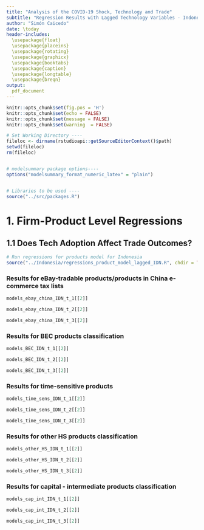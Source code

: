 ```yaml
---
title: "Analysis of the COVID-19 Shock, Technology and Trade"
subtitle: "Regression Results with Lagged Technology Variables - Indonesia"
author: "Simón Caicedo"
date: \today
header-includes:
  \usepackage{float}
  \usepackage{placeins}
  \usepackage{rotating}
  \usepackage{graphicx}
  \usepackage{booktabs}
  \usepackage{caption}
  \usepackage{longtable}
  \usepackage{breqn}
output:
  pdf_document
---
```


```r
knitr::opts_chunk$set(fig.pos = 'H')
knitr::opts_chunk$set(echo = FALSE)
knitr::opts_chunk$set(message = FALSE)
knitr::opts_chunk$set(warning  = FALSE)
```

```r

# Set Working Directory ----
fileloc <- dirname(rstudioapi::getSourceEditorContext()$path)
setwd(fileloc)
rm(fileloc)


# modelsummary package options----
options("modelsummary_format_numeric_latex" = "plain")


# Libraries to be used ----
source("../src/packages.R")

```

# 1. Firm-Product Level Regressions

## 1.1 Does Tech Adoption Affect Trade Outcomes?

```r

# Run regressions for products model for Indonesia 
source("../Indonesia/regressions_product_model_lagged_IDN.R", chdir = TRUE)

```

### Results for eBay-tradable products/products in China e-commerce tax lists


```r

models_ebay_china_IDN_t_1[[2]]

```


```r

models_ebay_china_IDN_t_2[[2]]

```


```r

models_ebay_china_IDN_t_3[[2]]

```



### Results for BEC products classification


```r

models_BEC_IDN_t_1[[2]]

```


```r

models_BEC_IDN_t_2[[2]]

```


```r

models_BEC_IDN_t_3[[2]]

```

### Results for time-sensitive products




```r

models_time_sens_IDN_t_1[[2]]

```



```r

models_time_sens_IDN_t_2[[2]]

```



```r

models_time_sens_IDN_t_3[[2]]

```




### Results for other HS products classification



```r

models_other_HS_IDN_t_1[[2]]

```


```r

models_other_HS_IDN_t_2[[2]]


```


```r

models_other_HS_IDN_t_3[[2]]

```





### Results for capital - intermediate products classification



```r

models_cap_int_IDN_t_1[[2]]

```


```r

models_cap_int_IDN_t_2[[2]]


```


```r

models_cap_int_IDN_t_3[[2]]

```



